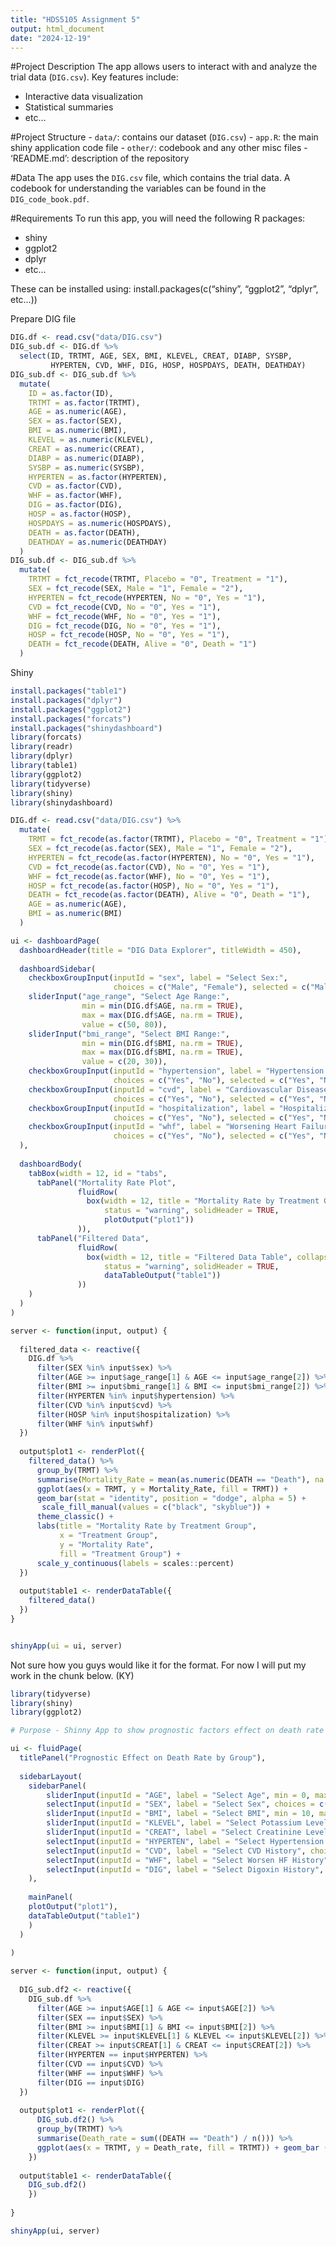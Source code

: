 ```yaml
---
title: "HDS5105 Assignment 5"
output: html_document
date: "2024-12-19"
---
```


#Project Description
The app allows users to interact with and analyze the trial data (`DIG.csv`). Key features include:

- Interactive data visualization
- Statistical summaries
- etc...

#Project Structure
- `data/`: contains our dataset (`DIG.csv`)
- `app.R`: the main shiny application code file
- `other/`: codebook and any other misc files
- 'README.md': description of the repository

#Data
The app uses the `DIG.csv` file, which contains the trial data. A codebook for understanding the variables can be found in the `DIG_code_book.pdf`.

#Requirements
To run this app, you will need the following R packages:

- shiny
- ggplot2
- dplyr
- etc...

These can be installed using:
install.packages(c("shiny", "ggplot2", "dplyr", etc...))

Prepare DIG file

```r
DIG.df <- read.csv("data/DIG.csv")
DIG_sub.df <- DIG.df %>%
  select(ID, TRTMT, AGE, SEX, BMI, KLEVEL, CREAT, DIABP, SYSBP, 
         HYPERTEN, CVD, WHF, DIG, HOSP, HOSPDAYS, DEATH, DEATHDAY)
DIG_sub.df <- DIG_sub.df %>%
  mutate(
    ID = as.factor(ID),
    TRTMT = as.factor(TRTMT),
    AGE = as.numeric(AGE),
    SEX = as.factor(SEX),
    BMI = as.numeric(BMI),
    KLEVEL = as.numeric(KLEVEL),
    CREAT = as.numeric(CREAT),
    DIABP = as.numeric(DIABP),
    SYSBP = as.numeric(SYSBP),
    HYPERTEN = as.factor(HYPERTEN),
    CVD = as.factor(CVD),
    WHF = as.factor(WHF),
    DIG = as.factor(DIG),
    HOSP = as.factor(HOSP),
    HOSPDAYS = as.numeric(HOSPDAYS),
    DEATH = as.factor(DEATH),
    DEATHDAY = as.numeric(DEATHDAY)
  )
DIG_sub.df <- DIG_sub.df %>%
  mutate(
    TRTMT = fct_recode(TRTMT, Placebo = "0", Treatment = "1"),
    SEX = fct_recode(SEX, Male = "1", Female = "2"),
    HYPERTEN = fct_recode(HYPERTEN, No = "0", Yes = "1"),
    CVD = fct_recode(CVD, No = "0", Yes = "1"),
    WHF = fct_recode(WHF, No = "0", Yes = "1"),
    DIG = fct_recode(DIG, No = "0", Yes = "1"),
    HOSP = fct_recode(HOSP, No = "0", Yes = "1"),
    DEATH = fct_recode(DEATH, Alive = "0", Death = "1")
  )

```

Shiny

```r
install.packages("table1")
install.packages("dplyr")
install.packages("ggplot2")
install.packages("forcats")
install.packages("shinydashboard")
library(forcats)
library(readr)
library(dplyr)
library(table1)
library(ggplot2)
library(tidyverse)
library(shiny)
library(shinydashboard)
```

```r
DIG.df <- read.csv("data/DIG.csv") %>%
  mutate(
    TRMT = fct_recode(as.factor(TRTMT), Placebo = "0", Treatment = "1"),
    SEX = fct_recode(as.factor(SEX), Male = "1", Female = "2"),
    HYPERTEN = fct_recode(as.factor(HYPERTEN), No = "0", Yes = "1"),
    CVD = fct_recode(as.factor(CVD), No = "0", Yes = "1"),
    WHF = fct_recode(as.factor(WHF), No = "0", Yes = "1"),
    HOSP = fct_recode(as.factor(HOSP), No = "0", Yes = "1"),
    DEATH = fct_recode(as.factor(DEATH), Alive = "0", Death = "1"),
    AGE = as.numeric(AGE),
    BMI = as.numeric(BMI)
  )

ui <- dashboardPage(
  dashboardHeader(title = "DIG Data Explorer", titleWidth = 450),
  
  dashboardSidebar(
    checkboxGroupInput(inputId = "sex", label = "Select Sex:", 
                       choices = c("Male", "Female"), selected = c("Male", "Female")),
    sliderInput("age_range", "Select Age Range:", 
                min = min(DIG.df$AGE, na.rm = TRUE), 
                max = max(DIG.df$AGE, na.rm = TRUE), 
                value = c(50, 80)),
    sliderInput("bmi_range", "Select BMI Range:", 
                min = min(DIG.df$BMI, na.rm = TRUE), 
                max = max(DIG.df$BMI, na.rm = TRUE), 
                value = c(20, 30)),
    checkboxGroupInput(inputId = "hypertension", label = "Hypertension:", 
                       choices = c("Yes", "No"), selected = c("Yes", "No")),
    checkboxGroupInput(inputId = "cvd", label = "Cardiovascular Disease:", 
                       choices = c("Yes", "No"), selected = c("Yes", "No")),
    checkboxGroupInput(inputId = "hospitalization", label = "Hospitalization:", 
                       choices = c("Yes", "No"), selected = c("Yes", "No")),
    checkboxGroupInput(inputId = "whf", label = "Worsening Heart Failure:", 
                       choices = c("Yes", "No"), selected = c("Yes", "No"))
  ),
  
  dashboardBody(
    tabBox(width = 12, id = "tabs",
      tabPanel("Mortality Rate Plot", 
               fluidRow(
                 box(width = 12, title = "Mortality Rate by Treatment Group", collapsible = TRUE, 
                     status = "warning", solidHeader = TRUE,
                     plotOutput("plot1"))
               )),
      tabPanel("Filtered Data", 
               fluidRow(
                 box(width = 12, title = "Filtered Data Table", collapsible = TRUE, 
                     status = "warning", solidHeader = TRUE,
                     dataTableOutput("table1"))
               ))
    )
  )
)

server <- function(input, output) {
  
  filtered_data <- reactive({
    DIG.df %>%
      filter(SEX %in% input$sex) %>%
      filter(AGE >= input$age_range[1] & AGE <= input$age_range[2]) %>%
      filter(BMI >= input$bmi_range[1] & BMI <= input$bmi_range[2]) %>%
      filter(HYPERTEN %in% input$hypertension) %>%
      filter(CVD %in% input$cvd) %>%
      filter(HOSP %in% input$hospitalization) %>%
      filter(WHF %in% input$whf)
  })
  
  output$plot1 <- renderPlot({
    filtered_data() %>%
      group_by(TRMT) %>%
      summarise(Mortality_Rate = mean(as.numeric(DEATH == "Death"), na.rm = TRUE)) %>%
      ggplot(aes(x = TRMT, y = Mortality_Rate, fill = TRMT)) +
      geom_bar(stat = "identity", position = "dodge", alpha = 5) +
       scale_fill_manual(values = c("black", "skyblue")) +
      theme_classic() +
      labs(title = "Mortality Rate by Treatment Group",
           x = "Treatment Group",
           y = "Mortality Rate",
           fill = "Treatment Group") +
      scale_y_continuous(labels = scales::percent)
  })
  
  output$table1 <- renderDataTable({
    filtered_data()
  })
}


shinyApp(ui = ui, server)
```

Not sure how you guys would like it for the format. For now I will put my work in the chunk below. (KY)

```r
library(tidyverse)
library(shiny)
library(ggplot2)

# Purpose - Shinny App to show prognostic factors effect on death rate

ui <- fluidPage(
  titlePanel("Prognostic Effect on Death Rate by Group"),
  
  sidebarLayout(
    sidebarPanel(
        sliderInput(inputId = "AGE", label = "Select Age", min = 0, max = 100, value = c(0,100), step = 1,animate = TRUE),
        selectInput(inputId = "SEX", label = "Select Sex", choices = c("Male","Female"), multiple = T, selected = c("Male", "Female")),
        sliderInput(inputId = "BMI", label = "Select BMI", min = 10, max = 65, value = c(10,65)),
        sliderInput(inputId = "KLEVEL", label = "Select Potassium Level", min = 0, max = 450, value = c(0,450)),
        sliderInput(inputId = "CREAT", label = "Select Creatinine Level", min = 0, max = 4, value = c(0,4)),
        selectInput(inputId = "HYPERTEN", label = "Select Hypertension History", choices = c("Yes","No"), multiple = T, selected = c("Yes", "No")),
        selectInput(inputId = "CVD", label = "Select CVD History", choices = c("Yes","No"), multiple = T, selected = c("Yes", "No")),
        selectInput(inputId = "WHF", label = "Select Worsen HF History", choices = c("Yes","No"), multiple = T, selected = c("Yes", "No")),
        selectInput(inputId = "DIG", label = "Select Digoxin History", choices = c("Yes","No"), multiple = T, selected = c("Yes", "No"))
    ),
    
    mainPanel(
    plotOutput("plot1"),
    dataTableOutput("table1")
    )
  )
  
)

server <- function(input, output) {
  
  DIG_sub.df2 <- reactive({
    DIG_sub.df %>%
      filter(AGE >= input$AGE[1] & AGE <= input$AGE[2]) %>%
      filter(SEX == input$SEX) %>%
      filter(BMI >= input$BMI[1] & BMI <= input$BMI[2]) %>%
      filter(KLEVEL >= input$KLEVEL[1] & KLEVEL <= input$KLEVEL[2]) %>%
      filter(CREAT >= input$CREAT[1] & CREAT <= input$CREAT[2]) %>%
      filter(HYPERTEN == input$HYPERTEN) %>%
      filter(CVD == input$CVD) %>%
      filter(WHF == input$WHF) %>%
      filter(DIG == input$DIG)
  })
   
  output$plot1 <- renderPlot({ 
      DIG_sub.df2() %>%
      group_by(TRTMT) %>%
      summarise(Death_rate = sum((DEATH == "Death") / n())) %>%
      ggplot(aes(x = TRTMT, y = Death_rate, fill = TRTMT)) + geom_bar (stat = "identity")
    })
  
  output$table1 <- renderDataTable({ 
    DIG_sub.df2()
    })
  
}

shinyApp(ui, server)
```


